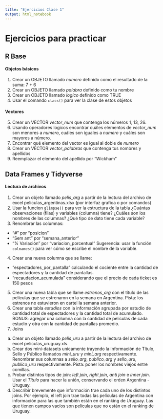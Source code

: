 ```yaml
---
title: "Ejercicios Clase 1"
output: html_notebook
---
```


# Ejercicios para practicar

## R Base

#### Objetos básicos
1) Crear un OBJETO llamado _numero_ definido como el resultado de la suma: 7 + 6
2) Crear un OBJETO llamado _palabra_ definido como tu nombre
3) Crear un OBJETO llamado _logico_ definido como TRUE
4) Usar el comando `class()` para ver la clase de estos objetos

#### Vectores
5) Crear un VECTOR _vector_num_ que contenga los números 1, 13, 26.
6) Usando operadores logicos encontrar cuáles elementos de _vector_num_ son menores a _numero_, cuáles son iguales a _numero_ y cuáles son mayores a número.    
7) Encontrar qué elemento del vector es igual al doble de _numero_
8) Crear un VECTOR _vector_palabras_ que contenga tus nombres y apellidos
9) Reemplazar el elemento del apellido por "Wickham"

## Data Frames y Tidyverse

#### Lectura de archivos
1) Crear un objeto llamado _pelis_arg_ a partir de la lectura del archivo de excel peliculas_argentinas.xlsx (por interfaz grafica o por comandos)
2) Usar la funcion `glimpse()` para ver la estructura de la tabla ¿Cuántas observaciones (filas) y variables (columna) tiene? ¿Cuáles son los nombres de las columnas? ¿Qué tipo de dato tiene cada variable?
3) Renombrar las columnas:
  - "#" por "posicion"
  - "Sem ant" por "semana_anterior"
  - "% Variación" por "variacion_porcentual"
Sugerencia: usar la función `colnames()` para ver cómo se escribe el nombre de la variable.

4) Crear una nueva columna que se llame:
  - "espectadores_por_pantalla" calculando el cociente entre la cantidad de espectadores y la cantidad de pantallas.
  - "recaudacion_acumulada" considerando que el precio de cada ticket es 150 pesos
5) Crear una nueva tabla que se llame _estrenos_arg_ con el título de las películas que se estrenaron en la semana en Argentina. Pista: los estrenos no estuvieron en cartel la semana anterior.
6) Crear una tabla _estudios_ con la información agrupada por estudio de cantidad total de espectadores y la cantidad total de acumulado. BONUS: agregar una columna con la cantidad de peliculas de cada estudio y otra con la cantidad de pantallas promedio.
7) Joins
  a) Crear un objeto llamado _pelis_uru_ a partir de la lectura del archivo de excel peliculas_uruguay.xls
  b) Crear dos mini-datasets unicamente trayendo la información de Título, Sello y Público llamados _mini_uru_ y _mini_arg_ respectivamente. Renombrar sus columnas a _sello_arg_, _publico_arg_ y  _sello_uru_, _publico_uru_ respectivamente. Pista: poner los nombres viejos entre comillas.
  c) Probar distintos tipos de join: _left join_, _right join_, _anti join_ e _inner join_. Usar el _Título_ para hacer la unión, conservando el orden Argentina - Uruguay.
  d) Describir brevemente que información trae cada uno de los distintos joins. Por ejemplo, el left join trae todas las películas de Argentina con información para las que también están en el ranking de Uruguay. Las que tienen campos vacíos son películas que no están en el ranking de Uruguay.